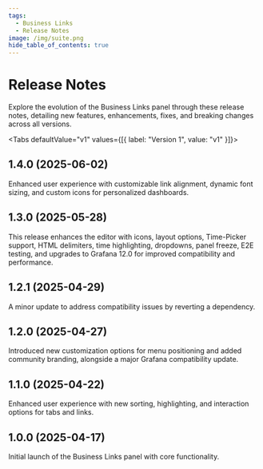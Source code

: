 ```yaml
---
tags:
  - Business Links
  - Release Notes
image: /img/suite.png
hide_table_of_contents: true
---
```



# Release Notes

Explore the evolution of the Business Links panel through these release notes, detailing new features, enhancements, fixes, and breaking changes across all versions.

<Tabs defaultValue="v1" values={[{ label: "Version 1", value: "v1" }]}>
  <TabItem value="v1">

## 1.4.0 (2025-06-02)

Enhanced user experience with customizable link alignment, dynamic font sizing, and custom icons for personalized dashboards.

## 1.3.0 (2025-05-28)

This release enhances the editor with icons, layout options, Time-Picker support, HTML delimiters, time highlighting, dropdowns, panel freeze, E2E testing, and upgrades to Grafana 12.0 for improved compatibility and performance.

<BlogPost id="business-links-1.3.0" />

## 1.2.1 (2025-04-29)

A minor update to address compatibility issues by reverting a dependency.

## 1.2.0 (2025-04-27)

Introduced new customization options for menu positioning and added community branding, alongside a major Grafana compatibility update.

<BlogPost id="business-links-1.2.0" />

## 1.1.0 (2025-04-22)

Enhanced user experience with new sorting, highlighting, and interaction options for tabs and links.

## 1.0.0 (2025-04-17)

Initial launch of the Business Links panel with core functionality.

  </TabItem>
</Tabs>
